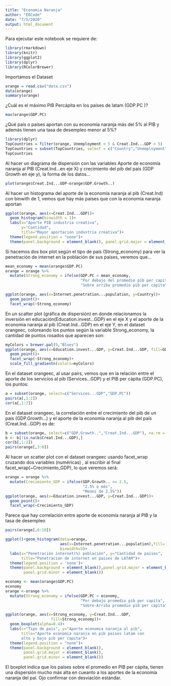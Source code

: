 ```yaml
---
title: "Economia Naranja"
author: "EOCode"
date: "7/5/2020"
output: html_document
---
```


Para ejecutar este notebook se requiere de:

```r
library(rmarkdown)
library(knitr)
library(ggplot2)
library(dplyr)
library(RColorBrewer)
```

Importamos el Dataset

```r
orange = read.csv("data.csv")
data(orange)
summary(orange)
```

¿Cuál es el máximo PIB Percápita en los paises de latam (GDP.PC )?

```r
max(orange$GDP.PC)
```

¿Qué país o países aportan con su economía naranja más del 5% al PIB y además tienen una tasa de desempleo menor al 5%?

```r
library(dplyr)
TopCountries = filter(orange, Unemployment < 5 & Creat.Ind...GDP > 5)
TopCountries = subset(TopCountries, select = c("Country","Unemployment","Creat.Ind...GDP"))
TopCountries
```

Al hacer un diagrama de dispersión con las variables Aporte de economía naranja al PIB (Creat.Ind…en eje X) y crecimiento del pib del país (GDP Growth en eje y), la forma de los datos…

```r
plot(orange$Creat.Ind...GDP~orange$GDP.Growth..)
```

Al hacer un histograma del aporte de la economía naranja al pib (Creat.Ind) con binwith de 1, vemos que hay más países que con la economía naranja aportan

```r
ggplot(orange, aes(x=Creat.Ind...GDP))+
  geom_histogram(binwidth = 1)+
  labs(x="Aporte PIB industria creativa",
       y="Cantidad", 
       title="Mayor aportación industria creativa")+
  theme(legend.position = "none")+
  theme(panel.background = element_blank(), panel.grid.major = element_blank(), panel.grid.minor = element_blank())
```

Si hacemos dos box plot según el tipo de país (Strong_economy) para ver la penetración de internet en la población de sus países, veremos que…

```r
mean_economy = mean(orange$GDP.PC)
orange = orange %>%
  mutate(Strong_economy = ifelse(GDP.PC < mean_economy, 
                                 "Por debajo del promedio pib per capita",
                                 "Sobre arriba promedio pib per capita"))
```

```r
ggplot(orange, aes(x=Internet.penetration...population, y=Country))+
  geom_point()+
  facet_wrap(~Strong_economy)
```

En un scatter plot (gráfica de dispersión) en donde relacionamos la inversión en educación(Education.invest…GDP) en el eje X y el aporte de la economia naranja al pib (Creat.Ind…GDP) en el eje Y, en el dataset orangeec, coloreando los puntos según la variable Strong_economy, la cantidad de puntos rosados que aparecen son:

```r
myColors = brewer.pal(9,"Blues")
ggplot(orange, aes(x=Education.invest...GDP, y=Creat.Ind...GDP, fill=GDP.PC))+
  geom_point()+
  facet_wrap(~Strong_economy)+
  scale_fill_gradientn(colors=myColors)
```

En el dataset orangeec, al usar pairs, vemos que en la relación entre el aporte de los servicios al pib (Services…GDP) y el PIB per cápita (GDP.PC), los puntos:

```r
a = subset(orange, select=c("Services...GDP","GDP.PC"))
pairs(a[,1:2])
cor(a[,1:2])
```

En el dataset orangeec, la correlación entre el crecimiento del pib de un pais (GDP.Growth…) y el aporte de la economía naranja al pib del país (Creat.Ind…GDP) es de:

```r
b = subset(orange, select=c("GDP.Growth..","Creat.Ind...GDP"), na.rm = TRUE)
b <- b[!is.na(b$Creat.Ind...GDP),]
cor(b[,1:2])
pairs(orange[,3:6])
```

Al hacer un scatter plot con el dataset orangeec usando facet_wrap cruzando dos variables (numéricas) , al escribir al final facet_wrap(~Crecimiento_GDP), lo que veremos será:

```r
orange = orange %>%
  mutate(Crecimiento_GDP = ifelse(GDP.Growth.. >= 2.5,
                                  "2.5% o más",
                                  "Menos de 2.5%"))
ggplot(orange, aes(x=Education.invest...GDP, y=Creat.Ind...GDP))+
  geom_point()+
  facet_wrap(~Crecimiento_GDP)
```


Parece que hay correlación entre aporte de economía naranja al PIB y la tasa de desempleo

```r
pairs(orange[,6:10])
```

```r
ggplot()+geom_histogram(data=orange,
                        aes(x=Internet.penetration...population),fill='red',color='yellow',
                        binwidth=5)+
  labs(x="Penetración internet(%) población", y="Cantidad de paises",
       title="Penetracion de internet en paises de LATAM")+
  theme(legend.position = 'none')+
  theme(panel.background = element_blank(),panel.grid.major = element_blank(),
        panel.grid.minor = element_blank())
```

```r
economy <- mean(orange$GDP.PC)
economy
orange <-orange %>%
  mutate(Strong_economy = ifelse(GDP.PC < economy,
                                 "Por debajo promedio pib per capita",
                                 "Sobre-Arriba promedio pib per capita"))
```

```r
ggplot(orange, aes(x=Strong_economy, y=Creat.Ind...GDP,
                    fill=Strong_economy))+
  geom_boxplot(alpha=0.4)+
  labs(c="Tipo de pais", y="Aporte economia naranja al pib",
       title="Aporte economia naranja en pib paises latam con
       alto y bajo pib per capita")+
  theme(legend.position = "none")+
  theme(panel.background = element_blank(),
        panel.grid.major = element_blank(),
        panel.grid.minor = element_blank())
```

El boxplot indica que los países sobre el promedio en PIB per cápita, tienen una dispersión mucho más alta en cueanto a los aportes de la economía naranja del paí. Ojo confirmar con desviación estándar.